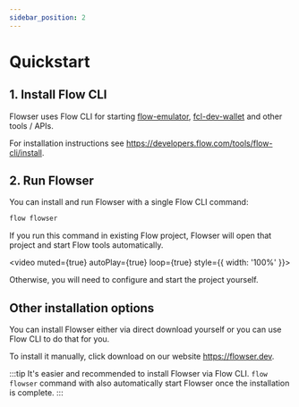 ```yaml
---
sidebar_position: 2
---
```


# Quickstart

## 1. Install Flow CLI

Flowser uses Flow CLI for
starting [flow-emulator](https://github.com/onflow/flow-emulator), [fcl-dev-wallet](https://github.com/onflow/fcl-dev-wallet)
and other tools / APIs.

For installation instructions see https://developers.flow.com/tools/flow-cli/install.

## 2. Run Flowser

You can install and run Flowser with a single Flow CLI command:

```bash
flow flowser
```

If you run this command in existing Flow project, Flowser will open that project and start Flow tools automatically.

<video muted={true} autoPlay={true} loop={true} style={{ width: '100%' }}>
  <source src="automatic-project-start.mp4" type="video/mp4"/>
</video>

Otherwise, you will need to configure and start the project yourself.

## Other installation options

You can install Flowser either via direct download yourself or you can use Flow CLI to do that for you.

To install it manually, click download on our website https://flowser.dev.

:::tip
It's easier and recommended to install Flowser via Flow CLI. `flow flowser` command with also automatically start
Flowser once the installation is complete.
:::
